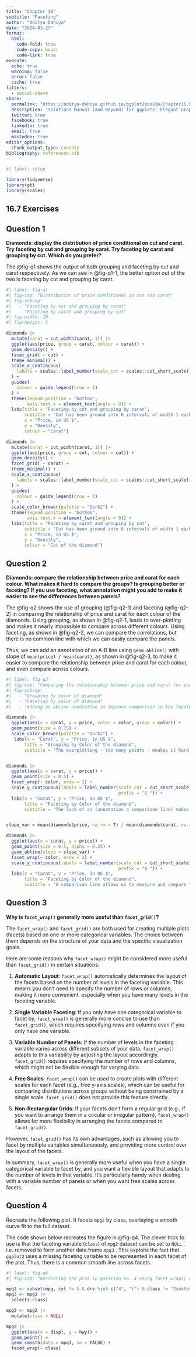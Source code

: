 ```yaml
---
title: "Chapter 16"
subtitle: "Faceting"
author: "Aditya Dahiya"
date: "2024-03-27"
format: 
  html: 
    code-fold: true
    code-copy: hover
    code-link: true
execute: 
  echo: true
  warning: false
  error: false
  cache: true
filters:
  - social-share
share:
  permalink: "https://aditya-dahiya.github.io/ggplot2book3e/Chapter16.html"
  description: "Solutions Manual (and Beyond) for ggplot2: Elegant Graphics for Data Analysis (3e)"
  twitter: true
  facebook: true
  linkedin: true
  email: true
  mastodon: true
editor_options: 
  chunk_output_type: console
bibliography: references.bib
---
```


```r
#| label: setup

library(tidyverse)
library(gt)
library(scales)

```

## **16.7 Exercises**

## Question 1

**Diamonds: display the distribution of price conditional on cut and carat. Try faceting by cut and grouping by carat. Try faceting by carat and grouping by cut. Which do you prefer?**

The @fig-q1 shows the output of both grouping and faceting by cut and carat respectively. As we can see in @fig-q1-1, the better option out of the two is faceting by cut and grouping by carat.

```r
#| label: fig-q1
#| fig-cap: "Distribution of price conditional on cut and carat"
#| fig-subcap: 
#|   - "Faceting by cut and grouping by carat"
#|   - "Faceting by carat and grouping by cut"
#| fig-width: 10
#| fig-height: 5

diamonds |> 
  mutate(carat = cut_width(carat, 1)) |> 
  ggplot(aes(price, group = carat, colour = carat)) +
  geom_density() +
  facet_grid( ~ cut) +
  theme_minimal() +
  scale_x_continuous(
    labels = scales::label_number(scale_cut = scales::cut_short_scale())
  ) +
  guides(
    colour = guide_legend(nrow = 1)
  ) +
  theme(legend.position = "bottom",
        axis.text.x = element_text(angle = 0)) +
  labs(title = "Faceting by cut and grouping by carat",
       subtitle = "Cut has been ground into 6 intervals of width 1 each",
       x = "Price, in US $",
       y = "Density",
       colour = "Carat")

diamonds |> 
  mutate(carat = cut_width(carat, 1)) |> 
  ggplot(aes(price, group = cut, colour = cut)) +
  geom_density() +
  facet_grid( ~ carat) +
  theme_minimal() +
  scale_x_continuous(
    labels = scales::label_number(scale_cut = scales::cut_short_scale())
  ) +
  guides(
    colour = guide_legend(nrow = 1)
  ) +
  scale_color_brewer(palette = "Dark2") +
  theme(legend.position = "bottom",
        axis.text.x = element_text(angle = 0)) +
  labs(title = "Faceting by carat and grouping by cut",
       subtitle = "Cut has been ground into 6 intervals of width 1 each",
       x = "Price, in US $",
       y = "Density",
       colour = "Cut of the diamond")
```

## Question 2

**Diamonds: compare the relationship between price and carat for each colour. What makes it hard to compare the groups? Is grouping better or faceting? If you use faceting, what annotation might you add to make it easier to see the differences between panels?**

The @fig-q2 shows the use of grouping (@fig-q2-1) and faceting (@fig-q2-2) in comparing the relationship of price and carat for each colour of the diamonds. Using grouping, as shown in @fig-q2-1, leads to over-plotting and makes it nearly impossible to compare across different colours. Using faceting, as shown in @fig-q2-2, we can compare the correlations, but there is no common line with which we can easily compare the panels.

Thus, we can add an annotation of an A-B line using `geom_abline()` with slope of `mean(price) / mean(carat)`, as shown in @fig-q2-3, to make it easier to compare the relationship between price and carat for each colour, and even compare across colours.

```r
#| label: fig-q2
#| fig-cap: "Comparing the relationship between price and carat for each colour"
#| fig-subcap: 
#|   - "Grouping by color of diamond"
#|   - "Faceting by color of diamond"
#|   - "Adding an abline annotation to improve comparison in the faceted plot"

diamonds |> 
  ggplot(aes(x = carat, y = price, color = color, group = color)) +
  geom_point(size = 0.75) +
  scale_color_brewer(palette = "Dark2") +
   labs(x = "Carat", y = "Price, in US $", 
       title = "Grouping by Color of the diamond",
       subtitle = "The overplotting - too many points - mnakes it hard to compare groups")


diamonds |> 
  ggplot(aes(x = carat, y = price)) +
  geom_point(size = 0.5) +
  facet_wrap(~ color, nrow = 2) +
  scale_y_continuous(labels = label_number(scale_cut = cut_short_scale(),
                                           prefix = "$ ")) +
  labs(x = "Carat", y = "Price, in US $", 
       title = "Faceting by Color of the diamond",
       subtitle = "The lack of an (annotation a comparison line) makes it hard to compare groups")


slope_var = mean(diamonds$price, na.rm = T) / mean(diamonds$carat, na.rm = T)

diamonds |> 
  ggplot(aes(x = carat, y = price)) +
  geom_point(size = 0.5, alpha = 0.25) +
  geom_abline(slope = slope_var) +
  facet_wrap(~ color, nrow = 2) +
  scale_y_continuous(labels = label_number(scale_cut = cut_short_scale(),
                                           prefix = "$ ")) +
  labs(x = "Carat", y = "Price, in US $", 
       title = "Faceting by Color of the diamond",
       subtitle = "A comparison line allows us to measure and compare the\ncoorelations in different colours of diamonds")
```

## Question 3

**Why is `facet_wrap()` generally more useful than `facet_grid()`?**

The `facet_wrap()` and `facet_grid()` are both used for creating multiple plots (facets) based on one or more categorical variables. The choice between them depends on the structure of your data and the specific visualization goals.

Here are some reasons why `facet_wrap()` might be considered more useful than `facet_grid()` in certain situations:

1.  **Automatic Layout**: `facet_wrap()` automatically determines the layout of the facets based on the number of levels in the faceting variable. This means you don't need to specify the number of rows or columns, making it more convenient, especially when you have many levels in the faceting variable.

2.  **Single Variable Faceting**: If you only have one categorical variable to facet by, `facet_wrap()` is generally more concise to use than `facet_grid()`, which requires specifying rows and columns even if you only have one variable.

3.  **Variable Number of Panels**: If the number of levels in the faceting variable varies across different subsets of your data, `facet_wrap()` adapts to this variability by adjusting the layout accordingly. `facet_grid()` requires specifying the number of rows and columns, which might not be flexible enough for varying data.

4.  **Free Scales**: `facet_wrap()` can be used to create plots with different scales for each facet (e.g., free y-axis scales), which can be useful for comparing distributions across groups without being constrained by a single scale. `facet_grid()` does not provide this feature directly.

5.  **Non-Rectangular Grids**: If your facets don't form a regular grid (e.g., if you want to arrange them in a circular or irregular pattern), `facet_wrap()` allows for more flexibility in arranging the facets compared to `facet_grid()`.

However, `facet_grid()` has its own advantages, such as allowing you to facet by multiple variables simultaneously, and providing more control over the layout of the facets.

In summary, `facet_wrap()` is generally more useful when you have a single categorical variable to facet by, and you want a flexible layout that adapts to the number of levels in that variable. It's particularly handy when dealing with a variable number of panels or when you want free scales across facets.

## Question 4

Recreate the following plot. It facets `mpg2` by class, overlaying a smooth curve fit to the full dataset.

The code shown below recreates the figure in @fig-q4. The clever trick to use is that the faceting variable (`class`) of `mpg2` dataset can be set to `NULL` , i.e. removed to form another data.frame `mpg3` . This exploits the fact that `ggplot2` uses a missing faceting variable to be represented in each facet of the plot. Thus, there is a common smooth line across facets.

```r
#| label: fig-q4
#| fig-cap: "Recreating the plot in question no. 4 using facet_wrap() and setting faceting variable to NULL for the smooth line plotting"

mpg2 <- subset(mpg, cyl != 5 & drv %in% c("4", "f") & class != "2seater")
mpg3 <- mpg2 |> 
  select(-class)

mpg3 <- mpg2 |> 
  mutate(class = NULL)

mpg2 |>
  ggplot(aes(x = displ, y = hwy)) +
  geom_point() +
  geom_smooth(data = mpg3, se = FALSE) +
  facet_wrap(~ class)
```
